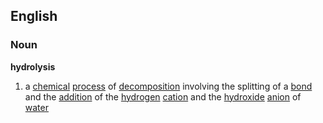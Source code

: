 ==English==
===Noun===
'''hydrolysis'''

#a [[chemical]] [[process]] of [[decomposition]] involving the splitting of a [[bond]] and the [[addition]] of the [[hydrogen]] [[cation]] and the [[hydroxide]] [[anion]] of [[water]]